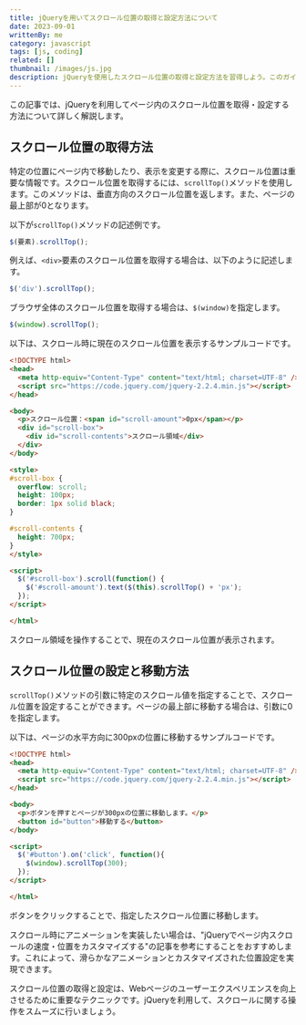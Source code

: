 ```yaml
---
title: jQueryを用いてスクロール位置の取得と設定方法について
date: 2023-09-01
writtenBy: me
category: javascript
tags: [js, coding]
related: []
thumbnail: /images/js.jpg
description: jQueryを使用したスクロール位置の取得と設定方法を習得しよう。このガイドでは、ウェブページ内でのスクロール位置の管理を効果的に行うための方法を詳しく解説します。スクロール位置の制御をマスターして、ウェブサイトのユーザーエクスペリエンスを向上させましょう。
---
```


この記事では、jQueryを利用してページ内のスクロール位置を取得・設定する方法について詳しく解説します。

## スクロール位置の取得方法

特定の位置にページ内で移動したり、表示を変更する際に、スクロール位置は重要な情報です。スクロール位置を取得するには、`scrollTop()`メソッドを使用します。このメソッドは、垂直方向のスクロール位置を返します。また、ページの最上部が0となります。

以下が`scrollTop()`メソッドの記述例です。

```javascript
$(要素).scrollTop();
```

例えば、`<div>`要素のスクロール位置を取得する場合は、以下のように記述します。

```javascript
$('div').scrollTop();
```

ブラウザ全体のスクロール位置を取得する場合は、`$(window)`を指定します。

```javascript
$(window).scrollTop();
```

以下は、スクロール時に現在のスクロール位置を表示するサンプルコードです。

```html
<!DOCTYPE html>
<head>
  <meta http-equiv="Content-Type" content="text/html; charset=UTF-8" />
  <script src="https://code.jquery.com/jquery-2.2.4.min.js"></script>
</head>

<body>
  <p>スクロール位置：<span id="scroll-amount">0px</span></p>
  <div id="scroll-box">
    <div id="scroll-contents">スクロール領域</div>
  </div>
</body>

<style>
#scroll-box {
  overflow: scroll;
  height: 100px;
  border: 1px solid black;
}

#scroll-contents {
  height: 700px;
}
</style>

<script>
  $('#scroll-box').scroll(function() {
    $('#scroll-amount').text($(this).scrollTop() + 'px');
  });
</script>

</html>
```

スクロール領域を操作することで、現在のスクロール位置が表示されます。

## スクロール位置の設定と移動方法

`scrollTop()`メソッドの引数に特定のスクロール値を指定することで、スクロール位置を設定することができます。ページの最上部に移動する場合は、引数に0を指定します。

以下は、ページの水平方向に300pxの位置に移動するサンプルコードです。

```html
<!DOCTYPE html>
<head>
  <meta http-equiv="Content-Type" content="text/html; charset=UTF-8" />
  <script src="https://code.jquery.com/jquery-2.2.4.min.js"></script>
</head>

<body>
  <p>ボタンを押すとページが300pxの位置に移動します。</p>
  <button id="button">移動する</button>
</body>

<script>
  $('#button').on('click', function(){
    $(window).scrollTop(300);
  });
</script>

</html>
```

ボタンをクリックすることで、指定したスクロール位置に移動します。

スクロール時にアニメーションを実装したい場合は、"jQueryでページ内スクロールの速度・位置をカスタマイズする"の記事を参考にすることをおすすめします。これによって、滑らかなアニメーションとカスタマイズされた位置設定を実現できます。

スクロール位置の取得と設定は、Webページのユーザーエクスペリエンスを向上させるために重要なテクニックです。jQueryを利用して、スクロールに関する操作をスムーズに行いましょう。
